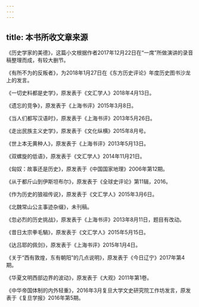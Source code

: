 ```yaml
---
---
---
```

title: 本书所收文章来源
---




《历史学家的美德》，这篇小文根据作者2017年12月22日在“一席”所做演讲的录音稿整理而成，有较大删节。

《有所不为的反叛者》，为2018年1月27日在《东方历史评论》年度历史图书沙龙上的发言。

《一切史料都是史学》，原发表于《文汇学人》2018年4月13日。

《遗忘的竞争》，原发表于《上海书评》2015年3月8日。

《当人们都写汉语时》，原发表于《上海书评》2013年5月26日。

《走出民族主义史学》，原发表于《文化纵横》2015年8月号。

《世上本无黄种人》，原发表于《上海书评》2013年5月13日。

《双螺旋的低语》，原发表于《文汇学人》2014年11月21日。

《匈奴：故事还是历史》，原发表于《中国国家地理》2006年第12期。

《从于都斤山到伊斯坦布尔》，原发表于《全球史评论》第11辑，2016。

《作为历史的狼祖传说》，原发表于《文汇学人》2015年3月6日。

《北魏常山公主事迹杂缀》，未刊稿。

《忽必烈的历史挑战》，原发表于《上海书评》2013年8月11日，题目有改动。

《昔日太宗拳毛騧》，原发表于《文汇学人》2015年5月15日。

《达吕耶的佩剑》，原发表于《上海书评》2015年1月4日。

《关于“西有敦煌，东有朝阳”的几点说明》，原发表于《今日辽宁》2017年第4期。

《华夏文明西部边界的波动》，原发表于《大观》2011年第1卷。

《中华帝国体制的内外轻重》，2016年3月复旦大学文史研究院工作坊发言，原发表于《复旦学报》2016年第5期。